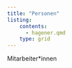 ---
title: "Personen"
listing:
    contents:
      - hagener.qmd
    type: grid
---

Mitarbeiter*innen